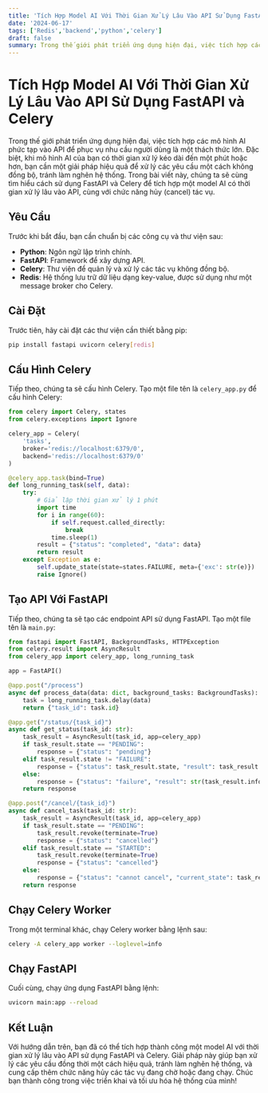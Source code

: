 ```yaml
---
title: 'Tích Hợp Model AI Với Thời Gian Xử Lý Lâu Vào API Sử Dụng FastAPI và Celery'
date: '2024-06-17'
tags: ['Redis','backend','python','celery']
draft: false
summary: Trong thế giới phát triển ứng dụng hiện đại, việc tích hợp các mô hình AI phức tạp vào API để phục vụ nhu cầu người dùng là một thách thức lớn. Đặc biệt, khi mô hình AI của bạn có thời gian xử lý kéo dài đến một phút hoặc hơn, bạn cần một giải pháp hiệu quả để xử lý các yêu cầu một cách không đồng bộ, tránh làm nghẽn hệ thống. Trong bài viết này, ...
---
```


# Tích Hợp Model AI Với Thời Gian Xử Lý Lâu Vào API Sử Dụng FastAPI và Celery

Trong thế giới phát triển ứng dụng hiện đại, việc tích hợp các mô hình AI phức tạp vào API để phục vụ nhu cầu người dùng là một thách thức lớn. Đặc biệt, khi mô hình AI của bạn có thời gian xử lý kéo dài đến một phút hoặc hơn, bạn cần một giải pháp hiệu quả để xử lý các yêu cầu một cách không đồng bộ, tránh làm nghẽn hệ thống. Trong bài viết này, chúng ta sẽ cùng tìm hiểu cách sử dụng FastAPI và Celery để tích hợp một model AI có thời gian xử lý lâu vào API, cùng với chức năng hủy (cancel) tác vụ.

## Yêu Cầu

Trước khi bắt đầu, bạn cần chuẩn bị các công cụ và thư viện sau:

- **Python**: Ngôn ngữ lập trình chính.
- **FastAPI**: Framework để xây dựng API.
- **Celery**: Thư viện để quản lý và xử lý các tác vụ không đồng bộ.
- **Redis**: Hệ thống lưu trữ dữ liệu dạng key-value, được sử dụng như một message broker cho Celery.

## Cài Đặt

Trước tiên, hãy cài đặt các thư viện cần thiết bằng pip:

```bash
pip install fastapi uvicorn celery[redis]
```

## Cấu Hình Celery

Tiếp theo, chúng ta sẽ cấu hình Celery. Tạo một file tên là `celery_app.py` để cấu hình Celery:

```python
from celery import Celery, states
from celery.exceptions import Ignore

celery_app = Celery(
    'tasks',
    broker='redis://localhost:6379/0',
    backend='redis://localhost:6379/0'
)

@celery_app.task(bind=True)
def long_running_task(self, data):
    try:
        # Giả lập thời gian xử lý 1 phút
        import time
        for i in range(60):
            if self.request.called_directly:
                break
            time.sleep(1)
        result = {"status": "completed", "data": data}
        return result
    except Exception as e:
        self.update_state(state=states.FAILURE, meta={'exc': str(e)})
        raise Ignore()
```

## Tạo API Với FastAPI

Tiếp theo, chúng ta sẽ tạo các endpoint API sử dụng FastAPI. Tạo một file tên là `main.py`:

```python
from fastapi import FastAPI, BackgroundTasks, HTTPException
from celery.result import AsyncResult
from celery_app import celery_app, long_running_task

app = FastAPI()

@app.post("/process")
async def process_data(data: dict, background_tasks: BackgroundTasks):
    task = long_running_task.delay(data)
    return {"task_id": task.id}

@app.get("/status/{task_id}")
async def get_status(task_id: str):
    task_result = AsyncResult(task_id, app=celery_app)
    if task_result.state == "PENDING":
        response = {"status": "pending"}
    elif task_result.state != "FAILURE":
        response = {"status": task_result.state, "result": task_result.result}
    else:
        response = {"status": "failure", "result": str(task_result.info)}
    return response

@app.post("/cancel/{task_id}")
async def cancel_task(task_id: str):
    task_result = AsyncResult(task_id, app=celery_app)
    if task_result.state == "PENDING":
        task_result.revoke(terminate=True)
        response = {"status": "cancelled"}
    elif task_result.state == "STARTED":
        task_result.revoke(terminate=True)
        response = {"status": "cancelled"}
    else:
        response = {"status": "cannot cancel", "current_state": task_result.state}
    return response
```

## Chạy Celery Worker

Trong một terminal khác, chạy Celery worker bằng lệnh sau:

```bash
celery -A celery_app worker --loglevel=info
```

## Chạy FastAPI

Cuối cùng, chạy ứng dụng FastAPI bằng lệnh:

```bash
uvicorn main:app --reload
```

## Kết Luận

Với hướng dẫn trên, bạn đã có thể tích hợp thành công một model AI với thời gian xử lý lâu vào API sử dụng FastAPI và Celery. Giải pháp này giúp bạn xử lý các yêu cầu đồng thời một cách hiệu quả, tránh làm nghẽn hệ thống, và cung cấp thêm chức năng hủy các tác vụ đang chờ hoặc đang chạy. Chúc bạn thành công trong việc triển khai và tối ưu hóa hệ thống của mình!